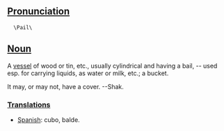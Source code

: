==[[Pronunciation]]==
   \Pail\
==[[Noun]]==

A [[vessel]] of wood or tin, etc., usually cylindrical and having
a bail, -- used esp. for carrying liquids, as water or milk,
etc.; a bucket. 

It may, or may not, have a cover. --Shak.

===[[Translation]]s===
*[[Spanish]]: cubo, balde.